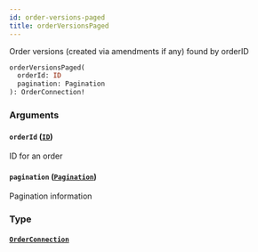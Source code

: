 ```yaml
---
id: order-versions-paged
title: orderVersionsPaged
---
```



Order versions (created via amendments if any) found by orderID

```graphql
orderVersionsPaged(
  orderId: ID
  pagination: Pagination
): OrderConnection!
```


### Arguments

#### `orderId` ([`ID`](/docs/testnet/graphql/scalars/id))

ID for an order


#### `pagination` ([`Pagination`](/docs/testnet/graphql/inputs/pagination))

Pagination information


### Type

#### [`OrderConnection`](/docs/testnet/graphql/objects/order-connection) 






